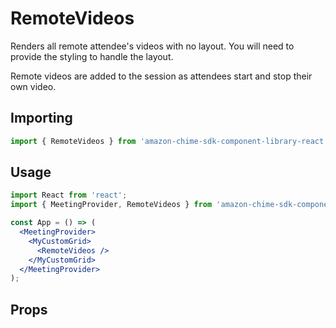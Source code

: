 
<Meta title="SDK Components/RemoteVideos" />

# RemoteVideos

Renders all remote attendee's videos with no layout. You will need to provide the styling to handle the layout.

Remote videos are added to the session as attendees start and stop their own video.

## Importing

```javascript
import { RemoteVideos } from 'amazon-chime-sdk-component-library-react';
```

## Usage

```jsx
import React from 'react';
import { MeetingProvider, RemoteVideos } from 'amazon-chime-sdk-component-library-react';

const App = () => (
  <MeetingProvider>
    <MyCustomGrid>
      <RemoteVideos />
    </MyCustomGrid>
  </MeetingProvider>
);
```

## Props
<Props of={RemoteVideos} />